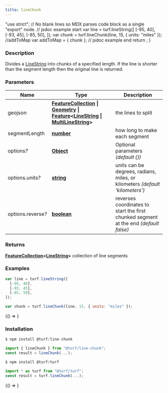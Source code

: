```yaml
---
title: lineChunk
---
```



  "use strict";
  // No blank lines so MDX parses code block as a single "export" node.
  // jsdoc example start
  var line = turf.lineString([
    [-95, 40],
    [-93, 45],
    [-85, 50],
  ]);
  var chunk = turf.lineChunk(line, 15, { units: "miles" });
  //addToMap
  var addToMap = { chunk };
  // jsdoc example end
  return <ExampleMap addToMap={addToMap} />;
}

### Description

Divides a [LineString](https://tools.ietf.org/html/rfc7946#section-3.1.4) into chunks of a specified length.
If the line is shorter than the segment length then the original line is returned.

### Parameters

| Name                    | Type                                                                                                                                                                                                                                                                                                                                                             | Description                                                                          |
| ----------------------- | ---------------------------------------------------------------------------------------------------------------------------------------------------------------------------------------------------------------------------------------------------------------------------------------------------------------------------------------------------------------- | ------------------------------------------------------------------------------------ |
| geojson                 | **[FeatureCollection](https://tools.ietf.org/html/rfc7946#section-3.3) &#124; [Geometry](https://tools.ietf.org/html/rfc7946#section-3.1) &#124; [Feature](https://tools.ietf.org/html/rfc7946#section-3.2)&lt;[LineString](https://tools.ietf.org/html/rfc7946#section-3.1.4) &#124; [MultiLineString](https://tools.ietf.org/html/rfc7946#section-3.1.5)&gt;** | the lines to split                                                                   |
| segmentLength           | **[number](https://developer.mozilla.org/docs/Web/JavaScript/Reference/Global_Objects/Number)**                                                                                                                                                                                                                                                                  | how long to make each segment                                                        |
| options<i>?</i>         | **[Object](https://developer.mozilla.org/docs/Web/JavaScript/Reference/Global_Objects/Object)**                                                                                                                                                                                                                                                                  | Optional parameters _(default &#123;&#125;)_                                         |
| options.units<i>?</i>   | **[string](https://developer.mozilla.org/docs/Web/JavaScript/Reference/Global_Objects/String)**                                                                                                                                                                                                                                                                  | units can be degrees, radians, miles, or kilometers _(default 'kilometers')_         |
| options.reverse<i>?</i> | **[boolean](https://developer.mozilla.org/docs/Web/JavaScript/Reference/Global_Objects/Boolean)**                                                                                                                                                                                                                                                                | reverses coordinates to start the first chunked segment at the end _(default false)_ |

### Returns

**[FeatureCollection](https://tools.ietf.org/html/rfc7946#section-3.3)&lt;[LineString](https://tools.ietf.org/html/rfc7946#section-3.1.4)&gt;** collection of line segments

### Examples

```javascript
var line = turf.lineString([
  [-95, 40],
  [-93, 45],
  [-85, 50],
]);

var chunk = turf.lineChunk(line, 15, { units: "miles" });
```

<BrowserOnly>{() => <Map0 />}</BrowserOnly>

### Installation

```javascript
$ npm install @turf/line-chunk

import { lineChunk } from "@turf/line-chunk";
const result = lineChunk(...);
```

```javascript
$ npm install @turf/turf

import * as turf from "@turf/turf";
const result = turf.lineChunk(...);
```

<!-- Expose turf as global var for experimenting in the browser console -->

<BrowserOnly>{() => <WindowTurfGlobal turf={turf} />}</BrowserOnly>
